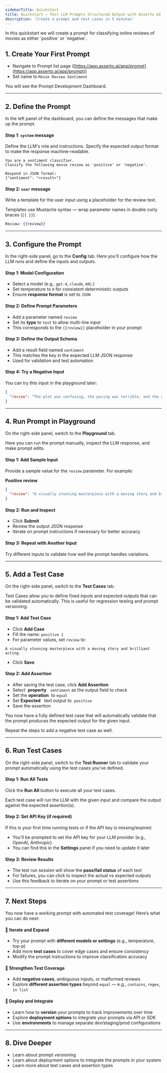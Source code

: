 ```yaml
---
sidebarTitle: Quickstart
title: Quickstart – Test LLM Prompts Structured Output with Asserto AI
description: 'Create a prompt and test cases in 5 minutes'
---
```


<Note>
In this quickstart we will create a prompt for classifying online reviews of movies as either `positive` or `negative`.
</Note>


## 1. Create Your First Prompt

- Navigate to Prompt list page ([https://app.asserto.ai/app/prompt](https://app.asserto.ai/app/prompt))
- Set name to `Movie Review Sentiment`

You will see the Prompt Development Dashboard.

---

## 2. Define the Prompt

In the left panel of the dashboard, you can define the messages that make up the prompt.

#### Step 1: `system` message

Define the LLM's role and instructions. Specify the expected output format to make the response machine-readable.

```plaintext
You are a sentiment classifier.
Classify the following movie review as 'positive' or 'negative'.

Respond in JSON format:
{"sentiment": "<result>"}
```

#### Step 2: `user` message

Write a template for the user input using a placeholder for the review text.

Templates use Mustache syntax — wrap parameter names in double curly braces (`{{ }}`).

```mustache
Review: {{review}}
```

---

## 3. Configure the Prompt

In the right-side panel, go to the **Config** tab. Here you'll configure how the LLM runs and define the inputs and outputs.

#### Step 1: Model Configuration

- Select a model (e.g., `gpt-4`, `claude`, etc.)
- Set temperature to `0` for consistent deterministic outputs
- Ensure **response format** is set to `JSON`

#### Step 2: Define Prompt Parameters

- Add a parameter named `review`
- Set its **type** to `text` to allow multi-line input
- This corresponds to the `{{review}}` placeholder in your prompt

#### Step 3: Define the Output Schema

- Add a result field named `sentiment`
- This matches the key in the expected LLM JSON response
- Used for validation and test automation

#### Step 4: Try a Negative Input

You can try this input in the playground later:

```json
{
  "review": "The plot was confusing, the pacing was terrible, and the acting was wooden."
}
```

---

## 4. Run Prompt in Playground

On the right-side panel, switch to the **Playground** tab.

Here you can run the prompt manually, inspect the LLM response, and make prompt edits.

#### Step 1: Add Sample Input

Provide a sample value for the `review` parameter. For example:

**Positive review**

```json
{
  "review": "A visually stunning masterpiece with a moving story and brilliant acting."
}
```

#### Step 2: Run and Inspect

- Click **Submit**
- Review the output JSON response
- Iterate on prompt instructions if necessary for better accuracy

#### Step 3: Repeat with Another Input

Try different inputs to validate how well the prompt handles variations.

---

## 5. Add a Test Case

On the right-side panel, switch to the **Test Cases** tab.

Test Cases allow you to define fixed inputs and expected outputs that can be validated automatically. This is useful for regression testing and prompt versioning.

#### Step 1: Add Test Case

- Click **Add Case**
- Fill the name: `positive 1`
- For parameter values, set `review` to:

```text
A visually stunning masterpiece with a moving story and brilliant acting.
```

- Click **Save**

#### Step 2: Add Assertion

- After saving the test case, click **Add Assertion**
- Select  **property**   `sentiment` as the output field to check
- Set the **operation**  to `equal`
- Set **Expected**   text output to  `positive`
- Save the assertion

You now have a fully defined test case that will automatically validate that the prompt produces the expected output for the given input.

Repeat the steps to add a negative test case as well.

---

## 6. Run Test Cases

On the right-side panel, switch to the **Test Runner** tab to validate your prompt automatically using the test cases you've defined.

#### Step 1: Run All Tests

Click the **Run All** button to execute all your test cases.

Each test case will run the LLM with the given input and compare the output against the expected assertion(s).

#### Step 2: Set API Key (if required)

If this is your first time running tests or if the API key is missing/expired:

- You'll be prompted to set the API key for your LLM provider (e.g., OpenAI, Anthropic)
- You can find this in the **Settings** panel if you need to update it later

#### Step 3: Review Results

- The test run session will show the **pass/fail status** of each test
- For failures, you can click to inspect the actual vs expected outputs
- Use this feedback to iterate on your prompt or test assertions

---

## 7. Next Steps

You now have a working prompt with automated test coverage! Here’s what you can do next:

#### 🔁 Iterate and Expand

- Try your prompt with **different models or settings** (e.g., temperature, top-p)
- Add more **test cases** to cover edge cases and ensure consistency
- Modify the prompt instructions to improve classification accuracy

#### 🧪 Strengthen Test Coverage

- Add **negative cases**, ambiguous inputs, or malformed reviews
- Explore **different assertion types** beyond `equal` — e.g., `contains`, `regex`, `in list`

#### 🚀 Deploy and Integrate

- Learn how to **version** your prompts to track improvements over time
- Explore **deployment options** to integrate your prompts via API or SDK
- Use **environments** to manage separate dev/staging/prod configurations

---

## 8. Dive Deeper

- Learn about prompt versioning
- Learn about deployment options to integrate the prompts in your system
- Learn more about test cases and assertion types
